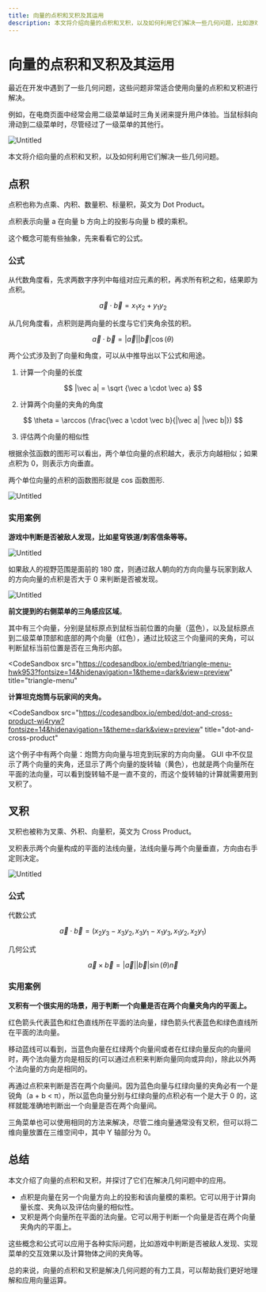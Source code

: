 ```yaml
---
title: 向量的点积和叉积及其运用
description: 本文将介绍向量的点积和叉积，以及如何利用它们解决一些几何问题，比如游戏中判断是否被敌人发现、实现菜单的交互效果以及计算物体之间的夹角等。
---
```



# 向量的点积和叉积及其运用

最近在开发中遇到了一些几何问题，这些问题非常适合使用向量的点积和叉积进行解决。

例如，在电商页面中经常会用二级菜单延时三角关闭来提升用户体验。当鼠标斜向滑动到二级菜单时，尽管经过了一级菜单的其他行。

![Untitled](/assets/posts/dot-and-cross-product/1.1.png)

本文将介绍向量的点积和叉积，以及如何利用它们解决一些几何问题。

## 点积

点积也称为点乘、内积、数量积、标量积，英文为 Dot Product。

点积表示向量 a 在向量 b 方向上的投影与向量 b 模的乘积。

这个概念可能有些抽象，先来看看它的公式。

### **公式**

从代数角度看，先求两数字序列中每组对应元素的积，再求所有积之和，结果即为点积。

$$
\vec a \cdot \vec b = x_1 x_2 + y_1 y_2
$$

从几何角度看，点积则是两向量的长度与它们夹角余弦的积。

$$
\vec a  \cdot \vec b = |\vec a| |\vec b| \cos(\theta)
$$

两个公式涉及到了向量和角度，可以从中推导出以下公式和用途。

1. 计算一个向量的长度

$$
|\vec a| = \sqrt {\vec a \cdot \vec a}
$$

2. 计算两个向量的夹角的角度

$$
\theta = \arccos (\frac{\vec a \cdot \vec b}{|\vec a| |\vec b|})
$$

3. 评估两个向量的相似性

根据余弦函数的图形可以看出，两个单位向量的点积越大，表示方向越相似；如果点积为 0，则表示方向垂直。

两个单位向量的点积的函数图形就是 cos 函数图形.

![Untitled](/assets/posts/dot-and-cross-product/2.1.png)

### 实用案例

**游戏中判断是否被敌人发现，比如星穹铁道/刺客信条等等。**

![Untitled](/assets/posts/dot-and-cross-product/2.2.png)

如果敌人的视野范围是面前的 180 度，则通过敌人朝向的方向向量与玩家到敌人的方向向量的点积是否大于 0 来判断是否被发现。

![Untitled](/assets/posts/dot-and-cross-product/2.3.png)

**前文提到的右侧菜单的三角感应区域**。

其中有三个向量，分别是鼠标原点到鼠标当前位置的向量（蓝色），以及鼠标原点到二级菜单顶部和底部的两个向量（红色），通过比较这三个向量间的夹角，可以判断鼠标当前位置是否在三角形内部。

<CodeSandbox
  src="https://codesandbox.io/embed/triangle-menu-hwk953?fontsize=14&hidenavigation=1&theme=dark&view=preview"
  title="triangle-menu"
></CodeSandbox>

**计算坦克炮筒与玩家间的夹角。**

<CodeSandbox
  src="https://codesandbox.io/embed/dot-and-cross-product-wj4ryw?fontsize=14&hidenavigation=1&theme=dark&view=preview"
  title="dot-and-cross-product"
></CodeSandbox>

这个例子中有两个向量：炮筒方向向量与坦克到玩家的方向向量。
GUI 中不仅显示了两个向量的夹角，还显示了两个向量的旋转轴（黄色），也就是两个向量所在平面的法向量，可以看到旋转轴不是一直不变的，而这个旋转轴的计算就需要用到叉积了。

## 叉积

叉积也被称为叉乘、外积、向量积，英文为 Cross Product。

叉积表示两个向量构成的平面的法线向量，法线向量与两个向量垂直，方向由右手定则决定。

![Untitled](/assets/posts/dot-and-cross-product/3.1.png)

### **公式**

代数公式

$$
\vec a \cdot \vec b = (x_2 y_3 - x_3 y_2,  x_3 y_1 - x_1 y_3,  x_1 y_2, x_2 y_1)
$$

几何公式

$$
\vec a \times \vec b = |\vec a| |\vec b| \sin(\theta) \vec n
$$

### 实用案例

**叉积有一个很实用的场景，用于判断一个向量是否在两个向量夹角内的平面上。**

红色箭头代表蓝色和红色直线所在平面的法向量，绿色箭头代表蓝色和绿色直线所在平面的法向量。

<CodeSandbox
  src="https://codesandbox.io/embed/cross-product-zcfnm6?fontsize=14&hidenavigation=1&theme=dark&view=preview"
  title="cross-product"
/>

移动蓝线可以看到，当蓝色向量在红绿两个向量间或者在红绿向量反向的向量间时，两个法向量方向是相反的(可以通过点积来判断向量同向或异向)，除此以外两个法向量的方向是相同的。

再通过点积来判断是否在两个向量间。因为蓝色向量与红绿向量的夹角必有一个是锐角（a + b < π），所以蓝色向量分别与红绿向量的点积必有一个是大于 0 的，这样就能准确地判断出一个向量是否在两个向量间。

三角菜单也可以使用相同的方法来解决，尽管二维向量通常没有叉积，但可以将二维向量放置在三维空间中，其中 Y 轴部分为 0。

## 总结

本文介绍了向量的点积和叉积，并探讨了它们在解决几何问题中的应用。

- 点积是向量在另一个向量方向上的投影和该向量模的乘积。它可以用于计算向量长度、夹角以及评估向量的相似性。
- 叉积是两个向量所在平面的法向量。它可以用于判断一个向量是否在两个向量夹角内的平面上。

这些概念和公式可以应用于各种实际问题，比如游戏中判断是否被敌人发现、实现菜单的交互效果以及计算物体之间的夹角等。

总的来说，向量的点积和叉积是解决几何问题的有力工具，可以帮助我们更好地理解和应用向量运算。
